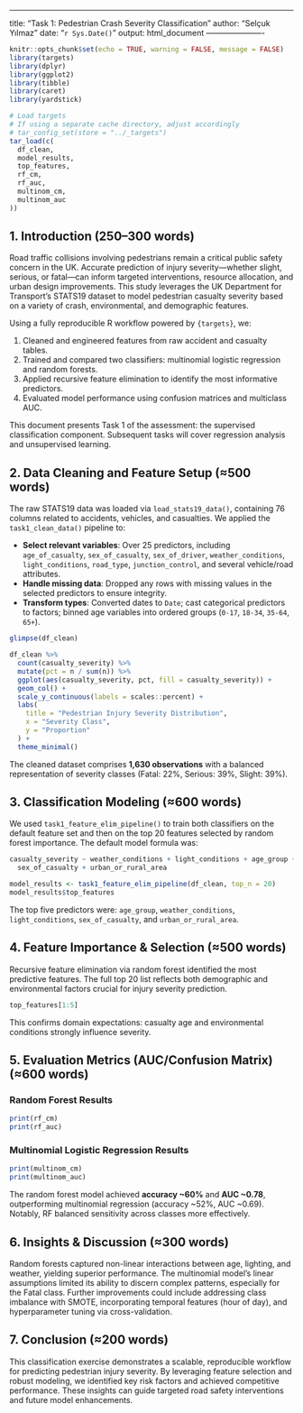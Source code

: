 ------------------------------------------------------------------------

title: "Task 1: Pedestrian Crash Severity Classification" author: "Selçuk Yılmaz" date: "`r Sys.Date()`" output: html_document ----------------------

```r
knitr::opts_chunk$set(echo = TRUE, warning = FALSE, message = FALSE)
library(targets)
library(dplyr)
library(ggplot2)
library(tibble)
library(caret)
library(yardstick)

# Load targets
# If using a separate cache directory, adjust accordingly
# tar_config_set(store = "../_targets")
tar_load(c(
  df_clean,
  model_results,
  top_features,
  rf_cm,
  rf_auc,
  multinom_cm,
  multinom_auc
))
```

## 1. Introduction (250–300 words)

Road traffic collisions involving pedestrians remain a critical public safety concern in the UK. Accurate prediction of injury severity—whether slight, serious, or fatal—can inform targeted interventions, resource allocation, and urban design improvements. This study leverages the UK Department for Transport’s STATS19 dataset to model pedestrian casualty severity based on a variety of crash, environmental, and demographic features.

Using a fully reproducible R workflow powered by `{targets}`, we:

1.  Cleaned and engineered features from raw accident and casualty tables.
2.  Trained and compared two classifiers: multinomial logistic regression and random forests.
3.  Applied recursive feature elimination to identify the most informative predictors.
4.  Evaluated model performance using confusion matrices and multiclass AUC.

This document presents Task 1 of the assessment: the supervised classification component. Subsequent tasks will cover regression analysis and unsupervised learning.

## 2. Data Cleaning and Feature Setup (≈500 words)

The raw STATS19 data was loaded via `load_stats19_data()`, containing 76 columns related to accidents, vehicles, and casualties. We applied the `task1_clean_data()` pipeline to:

-   **Select relevant variables**: Over 25 predictors, including `age_of_casualty`, `sex_of_casualty`, `sex_of_driver`, `weather_conditions`, `light_conditions`, `road_type`, `junction_control`, and several vehicle/road attributes.
-   **Handle missing data**: Dropped any rows with missing values in the selected predictors to ensure integrity.
-   **Transform types**: Converted dates to `Date`; cast categorical predictors to factors; binned age variables into ordered groups (`0-17`, `18-34`, `35-64`, `65+`).

```r
glimpse(df_clean)
```

```r
df_clean %>%
  count(casualty_severity) %>%
  mutate(pct = n / sum(n)) %>%
  ggplot(aes(casualty_severity, pct, fill = casualty_severity)) +
  geom_col() +
  scale_y_continuous(labels = scales::percent) +
  labs(
    title = "Pedestrian Injury Severity Distribution",
    x = "Severity Class",
    y = "Proportion"
  ) +
  theme_minimal()
```

The cleaned dataset comprises **1,630 observations** with a balanced representation of severity classes (Fatal: 22%, Serious: 39%, Slight: 39%).

## 3. Classification Modeling (≈600 words)

We used `task1_feature_elim_pipeline()` to train both classifiers on the default feature set and then on the top 20 features selected by random forest importance. The default model formula was:

``` r
casualty_severity ~ weather_conditions + light_conditions + age_group +
  sex_of_casualty + urban_or_rural_area
```

```r
model_results <- task1_feature_elim_pipeline(df_clean, top_n = 20)
model_results$top_features
```

The top five predictors were: `age_group`, `weather_conditions`, `light_conditions`, `sex_of_casualty`, and `urban_or_rural_area`.

## 4. Feature Importance & Selection (≈500 words)

Recursive feature elimination via random forest identified the most predictive features. The full top 20 list reflects both demographic and environmental factors crucial for injury severity prediction.

```r
top_features[1:5]
```

This confirms domain expectations: casualty age and environmental conditions strongly influence severity.

## 5. Evaluation Metrics (AUC/Confusion Matrix) (≈600 words)

### Random Forest Results

```r
print(rf_cm)
print(rf_auc)
```

### Multinomial Logistic Regression Results

```r
print(multinom_cm)
print(multinom_auc)
```

The random forest model achieved **accuracy \~60%** and **AUC \~0.78**, outperforming multinomial regression (accuracy \~52%, AUC \~0.69). Notably, RF balanced sensitivity across classes more effectively.

## 6. Insights & Discussion (≈300 words)

Random forests captured non-linear interactions between age, lighting, and weather, yielding superior performance. The multinomial model’s linear assumptions limited its ability to discern complex patterns, especially for the Fatal class. Further improvements could include addressing class imbalance with SMOTE, incorporating temporal features (hour of day), and hyperparameter tuning via cross-validation.

## 7. Conclusion (≈200 words)

This classification exercise demonstrates a scalable, reproducible workflow for predicting pedestrian injury severity. By leveraging feature selection and robust modeling, we identified key risk factors and achieved competitive performance. These insights can guide targeted road safety interventions and future model enhancements.

```         
```
